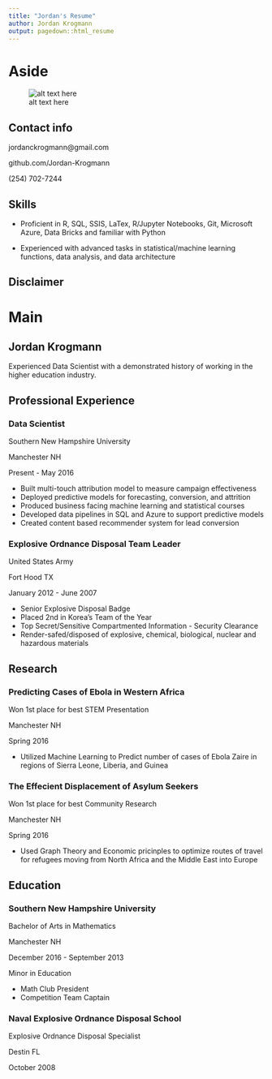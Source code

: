 ---
title: "Jordan's Resume"
author: Jordan Krogmann
output: pagedown::html_resume
---
  
  
Aside
====================================
  
  ![alt text here](C:/Users/j.krogmann/Desktop/project_repository/resume_example/pictures/pict_ice_edit.jpg)

Contact info 
------------------------------------
  
<i class="fa fa-envelope"></i> jordanckrogmann@gmail.com  

<i class="fa fa-github"></i> github.com/Jordan-Krogmann
  
<i class="fa fa-phone"></i> (254) 702-7244


Skills 
------------------------------------
  
- <i class="fa fa-empire"></i> Proficient in R, SQL, SSIS, LaTex, R/Jupyter Notebooks, Git, Microsoft Azure, Data Bricks and familiar with Python 

- <i class="fa fa-resistance"></i> Experienced with advanced tasks in statistical/machine learning functions, data analysis, and data architecture

Disclaimer
------------------------------------


Main
====================================

Jordan Krogmann {#title}
------------------------------------

Experienced Data Scientist with a demonstrated history of working in the higher education industry.  

Professional Experience {data-icon=briefcase}
------------------------------------

### Data Scientist

Southern New Hampshire University

Manchester NH

Present - May 2016

:::consice
- Built multi-touch attribution model to measure campaign effectiveness
- Deployed predictive models for forecasting, conversion, and attrition
- Produced business facing machine learning and statistical courses
- Developed data pipelines in SQL and Azure to support predictive models
- Created content based recommender system for lead conversion
:::

### Explosive Ordnance Disposal Team Leader

United States Army

Fort Hood TX

January 2012 - June 2007

:::consice
- Senior Explosive Disposal Badge
- Placed 2nd in Korea's Team of the Year
- Top Secret/Sensitive Compartmented Information - Security Clearance
- Render-safed/disposed of explosive, chemical, biological, nuclear and hazardous materials
:::


Research {data-icon=line-chart}
------------------------------------

### Predicting Cases of Ebola in Western Africa

Won 1st place for best STEM Presentation

Manchester NH

Spring 2016

- Utilized Machine Learning to Predict number of cases of Ebola Zaire in regions of Sierra Leone, Liberia, and Guinea

### The Effecient Displacement of Asylum Seekers

Won 1st place for best Community Research

Manchester NH

Spring 2016

- Used Graph Theory and Economic pricinples to optimize routes of travel for refugees moving from North Africa and the Middle East into Europe

Education {data-icon=graduation-cap}
------------------------------------

### Southern New Hampshire University

Bachelor of Arts in Mathematics

Manchester NH

December 2016 - September 2013

Minor in Education

- Math Club President
- Competition Team Captain

### Naval Explosive Ordnance Disposal School 

Explosive Ordnance Disposal Specialist

Destin FL

October 2008
